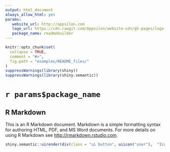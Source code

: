 ```yaml
---
output: html_document
always_allow_html: yes
params:
   website_url: http://appsilon.com
   logo_url: https://cdn.rawgit.com/Appsilon/website-cdn/gh-pages/logo-white.png
   package_name: readmebuilder
---
```


```r
knitr::opts_chunk$set(
  collapse = TRUE,
  comment = "#>",
  fig.path = "examples/README_files/"
)
suppressWarnings(library(shiny))
suppressWarnings(library(shiny.semantic))
```


# `r params$package_name`

## R Markdown

This is an R Markdown document. Markdown is a simple formatting syntax for authoring HTML, PDF, and MS Word documents. For more details on using R Markdown see <http://rmarkdown.rstudio.com>.

```r
shiny.semantic::uirender(div(class = "ui button", uiicon("user"),  "Icon button"))
```
